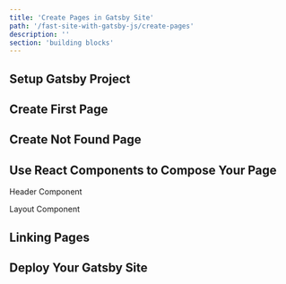 ```yaml
---
title: 'Create Pages in Gatsby Site'
path: '/fast-site-with-gatsby-js/create-pages'
description: ''
section: 'building blocks'
---
```


## Setup Gatsby Project

## Create First Page

## Create Not Found Page

## Use React Components to Compose Your Page

Header Component

Layout Component

## Linking Pages

## Deploy Your Gatsby Site
